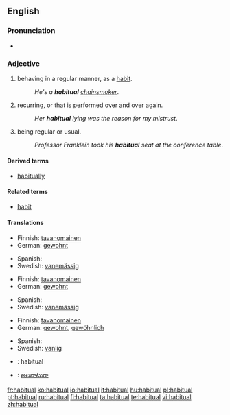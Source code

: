 ==English==

===Pronunciation===
* {{audio|en-us-habitual.ogg|Audio (US)}}

===Adjective===
{{en-adj}}

# behaving in a regular manner, as a [[habit]].
#: ''He's a '''habitual''' [[chainsmoker]]''.
# recurring, or that is performed over and over again.
#: ''Her '''habitual''' lying was the reason for my mistrust''.
# being regular or usual.
#: ''Professor Franklein took his '''habitual''' seat at the conference table''.

====Derived terms====
* [[habitually]]

====Related terms====
* [[habit]]

====Translations====
{{trans-top|behaving in a regular manner, as a habit}}
* Finnish: [[tavanomainen]]
* German: [[gewohnt]]
{{trans-mid}}
*Spanish:  {{t|es|habitual}}
* Swedish: [[vanemässig]]
{{trans-bottom}}

{{trans-top|recurring, or that is performed over and over again}}
* Finnish: [[tavanomainen]]
* German: [[gewohnt]]
{{trans-mid}}
*Spanish:  {{t|es|habitual}}
* Swedish: [[vanemässig]]
{{trans-bottom}}

{{trans-top|being regular or usual}}
* Finnish: [[tavanomainen]]
* German: [[gewohnt]], [[gewöhnlich]]
{{trans-mid}}
*Spanish:  {{t|es|habitual}}
* Swedish: [[vanlig]]
{{trans-bottom}}

{{checktrans-top}}
* {{ttbc|Interlingua}}: habitual
{{checktrans-mid}}
* {{ttbc|Telugu}}: [[అలవాటుగా]]
{{checktrans-bottom}}

[[fr:habitual]]
[[ko:habitual]]
[[io:habitual]]
[[it:habitual]]
[[hu:habitual]]
[[pl:habitual]]
[[pt:habitual]]
[[ru:habitual]]
[[fi:habitual]]
[[ta:habitual]]
[[te:habitual]]
[[vi:habitual]]
[[zh:habitual]]